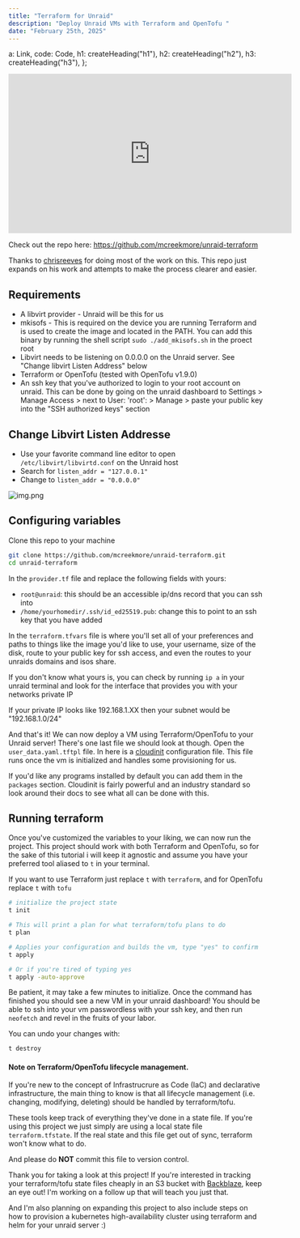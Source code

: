 ```yaml
---
title: "Terraform for Unraid"
description: "Deploy Unraid VMs with Terraform and OpenTofu "
date: "February 25th, 2025"
---
```



  a: Link,
  code: Code,
  h1: createHeading("h1"),
  h2: createHeading("h2"),
  h3: createHeading("h3"),
};


<iframe width="560" height="315" src="https://www.youtube.com/embed/2eNCwifDDVk?si=aCcBdJC41JNY5NOD" title="YouTube video player" frameborder="0" allow="accelerometer; autoplay; clipboard-write; encrypted-media; gyroscope; picture-in-picture; web-share" referrerpolicy="strict-origin-when-cross-origin" allowfullscreen></iframe>

Check out the repo here: https://github.com/mcreekmore/unraid-terraform

Thanks to [chrisreeves](https://github.com/chrisreeves-/scripts/tree/master/terraform/unraid) for doing most of the work on this. This repo just expands on his work and attempts to make the process clearer and easier.

## Requirements

- A libvirt provider - Unraid will be this for us
- mkisofs - This is required on the device you are running Terraform and is used to create the image and located in the PATH. You can add this binary by running the shell script `sudo ./add_mkisofs.sh` in the proect root
- Libvirt needs to be listening on 0.0.0.0 on the Unraid server. See "Change libvirt Listen Address" below
- Terraform or OpenTofu (tested with OpenTofu v1.9.0)
- An ssh key that you've authorized to login to your root account on unraid. This can be done by going on the unraid dashboard to Settings > Manage Access > next to User: 'root': > Manage > paste your public key into the "SSH authorized keys" section


## Change Libvirt Listen Addresse
- Use your favorite command line editor to open `/etc/libvirt/libvirtd.conf` on the Unraid host
- Search for `listen_addr = "127.0.0.1"`
- Change to `listen_addr = "0.0.0.0"`

![img.png](/images/unraid-terraform/img.png)


## Configuring variables

Clone this repo to your machine
```bash
git clone https://github.com/mcreekmore/unraid-terraform.git
cd unraid-terraform
```

In the `provider.tf` file and replace the following fields with yours:

- `root@unraid`: this should be an accessible ip/dns record that you can ssh into
- `/home/yourhomedir/.ssh/id_ed25519.pub`: change this to point to an ssh key that you have added

In the `terraform.tfvars` file is where you'll set all of your preferences and paths to things like the image you'd like to use, your username, size of the disk, route to your public key for ssh access, and even the routes to your unraids domains and isos share.

If you don't know what yours is, you can check by running `ip a` in your unraid terminal and look for the interface that provides you with your networks private IP

If your private IP looks like 192.168.1.XX then your subnet would be "192.168.1.0/24"

And that's it! We can now deploy a VM using Terraform/OpenTofu to your Unraid server! There's one last file we should look at though. Open the `user_data.yaml.tftpl` file. In here is a [cloudinit](https://cloudinit.readthedocs.io/en/latest/index.html) configuration file. This file runs once the vm is initialized and handles some provisioning for us.

If you'd like any programs installed by default you can add them in the `packages` section. Cloudinit is fairly powerful and an industry standard so look around their docs to see what all can be done with this.

## Running terraform

Once you've customized the variables to your liking, we can now run the project. This project should work with both Terraform and OpenTofu, so for the sake of this tutorial i will keep it agnostic and assume you have your preferred tool aliased to `t` in your terminal.

If you want to use Terraform just replace `t` with `terraform`, and for OpenTofu replace `t` with `tofu`

```bash
# initialize the project state
t init

# This will print a plan for what terraform/tofu plans to do
t plan

# Applies your configuration and builds the vm, type "yes" to confirm
t apply

# Or if you're tired of typing yes
t apply -auto-approve
```

Be patient, it may take a few minutes to initialize. Once the command has finished you should see a new VM in your unraid dashboard! You should be able to ssh into your vm passwordless with your ssh key, and then run `neofetch` and revel in the fruits of your labor.

You can undo your changes with:

```bash
t destroy
```

#### Note on Terraform/OpenTofu lifecycle management.

If you're new to the concept of Infrastrucrure as Code (IaC) and declarative infrastructure, the main thing to know is that all lifecycle management (i.e. changing, modifying, deleting) should be handled by terraform/tofu.

These tools keep track of everything they've done in a state file. If you're using this project we just simply are using a local state file `terraform.tfstate`. If the real state and this file get out of sync, terraform won't know what to do. 

And please do **NOT** commit this file to version control.

Thank you for taking a look at this project! If you're interested in tracking your terraform/tofu state files cheaply in an S3 bucket with [Backblaze](https://www.backblaze.com/), keep an eye out! I'm working on a follow up that will teach you just that.

And I'm also planning on expanding this project to also include steps on how to provision a kubernetes high-availability cluster using terraform and helm for your unraid server :)